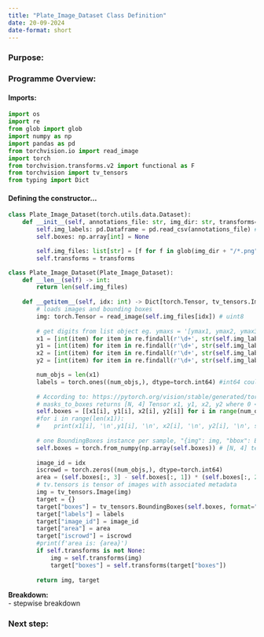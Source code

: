 ```yaml
---
title: "Plate_Image_Dataset Class Definition"
date: 20-09-2024
date-format: short
---
```


### Purpose:

### Programme Overview:

#### Imports:
```python
import os
import re
from glob import glob
import numpy as np
import pandas as pd
from torchvision.io import read_image
import torch
from torchvision.transforms.v2 import functional as F
from torchvision import tv_tensors
from typing import Dict
```

#### Defining the constructor...
```python
class Plate_Image_Dataset(torch.utils.data.Dataset):
    def __init__(self, annotations_file: str, img_dir: str, transforms=None):
        self.img_labels: pd.Dataframe = pd.read_csv(annotations_file) # bounding box vertices' coordinates
        self.boxes: np.array[int] = None

        self.img_files: list[str] = [f for f in glob(img_dir + "/*.png")]
        self.transforms = transforms
```
```python
class Plate_Image_Dataset(Plate_Image_Dataset):
    def __len__(self) -> int:
        return len(self.img_files)
    
    def __getitem__(self, idx: int) -> Dict[torch.Tensor, tv_tensors.Image]: 
        # loads images and bounding boxes
        img: torch.Tensor = read_image(self.img_files[idx]) # uint8
        
        # get digits from list object eg. ymaxs = '[ymax1, ymax2, ymax3]' returned from pd.DataFrame I KNOW IT'S HORRIBLE, IT'S THE ONLY WORKAROUND I FOUND WORKED :' (
        x1 = [int(item) for item in re.findall(r'\d+', str(self.img_labels['xmins'][idx]))] #https://docs.python.org/3/library/re.html
        y1 = [int(item) for item in re.findall(r'\d+', str(self.img_labels['ymins'][idx]))]
        x2 = [int(item) for item in re.findall(r'\d+', str(self.img_labels['xmaxs'][idx]))]
        y2 = [int(item) for item in re.findall(r'\d+', str(self.img_labels['ymaxs'][idx]))]

        num_objs = len(x1)
        labels = torch.ones((num_objs,), dtype=torch.int64) #int64 could be overkill, int8 since only one label, maybe downstream methods expect type   int64 so using for now as specified here: https://pytorch.org/tutorials/intermediate/torchvision_tutorial.html
        
        # According to: https://pytorch.org/vision/stable/generated/torchvision.ops.masks_to_boxes.html#torchvision.ops.masks_to_boxes
        # masks_to_boxes returns [N, 4] Tensor x1, y1, x2, y2 where 0 <= x1 < x2 same for y1 and y2 [row = boxes, columns: x1y1x2y2]
        self.boxes = [[x1[i], y1[i], x2[i], y2[i]] for i in range(num_objs)]
        #for i in range(len(x1)):
        #    print(x1[i], '\n',y1[i], '\n', x2[i], '\n', y2[i], '\n', self.boxes)
       
        # one BoundingBoxes instance per sample, "{img": img, "bbox": BoundingBoxes(...)}" where BoundingBoxes contains all the bounding box vertices associated with that image in the form x1, y1,x2, y2
        self.boxes = torch.from_numpy(np.array(self.boxes)) # [N, 4] tensor, m x n matrix , Rows by cols
        
        image_id = idx
        iscrowd = torch.zeros((num_objs,), dtype=torch.int64)
        area = (self.boxes[:, 3] - self.boxes[:, 1]) * (self.boxes[:, 2] - self.boxes[:, 0]) 
        # tv.tensors is tensor of images with associated metadata
        img = tv_tensors.Image(img)
        target = {}
        target["boxes"] = tv_tensors.BoundingBoxes(self.boxes, format="XYXY", canvas_size=F.get_size(img))
        target["labels"] = labels
        target["image_id"] = image_id
        target["area"] = area
        target["iscrowd"] = iscrowd
        #print(f'area is: {area}')
        if self.transforms is not None:
            img = self.transforms(img)
            target["boxes"] = self.transforms(target["boxes"])
        
        return img, target
```

**Breakdown:** \
- stepwise breakdown \

### Next step:
